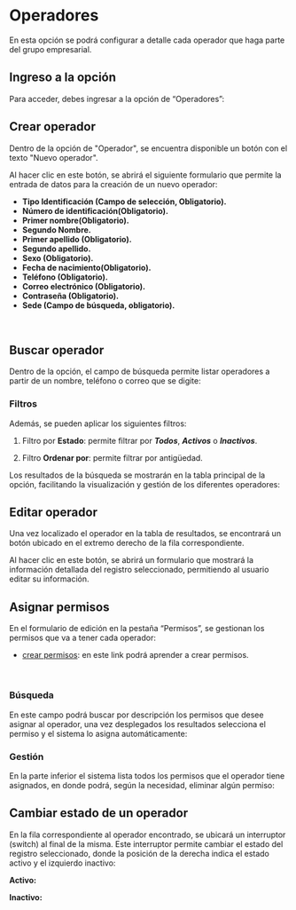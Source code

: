 
# Operadores

En esta opción se podrá configurar a detalle cada operador que haga parte del grupo empresarial.

## Ingreso a la opción

Para acceder, debes ingresar a la opción de “Operadores”:
<br />
<div className="contenedor-imagenes">
  <ImageZoom
    src="/opcionOperadores.webp"
    alt="Opción operadores"
    width={800}
    height={300}
  />
</div>

## Crear operador   

Dentro de la opción de "Operador", se encuentra disponible un botón con el texto "Nuevo operador". 
<br />
<div className="contenedor-imagenes">
  <ImageZoom
    src="/nuevoOperador.webp"
    alt="Nuevo operador"
    width={800}
    height={300}
  />
</div>

Al hacer clic en este botón, se abrirá el siguiente formulario que permite la entrada de datos para la creación de un nuevo operador:

- **Tipo Identificación (Campo de selección, Obligatorio).**
- **Número de identificación(Obligatorio).**
- **Primer nombre(Obligatorio).**
- **Segundo Nombre.**
- **Primer apellido (Obligatorio).**
- **Segundo apellido.**
- **Sexo (Obligatorio).**
- **Fecha de nacimiento(Obligatorio).**
- **Teléfono (Obligatorio).**
- **Correo electrónico (Obligatorio).**
- **Contraseña (Obligatorio).**
- **Sede (Campo de búsqueda, obligatorio).**

<br />
<div className="contenedor-imagenes">
  <ImageZoom
    src="/formularioOperador.webp"
    alt="Formulario operador"
    width={800}
    height={300}
  />
</div>

## Buscar operador

Dentro de la opción, el campo de búsqueda permite listar operadores  a partir de un nombre, teléfono o correo que se digite:
<br />
<div className="contenedor-imagenes">
  <ImageZoom
    src="/buscarOperador.webp"
    alt="Buscar operador"
    width={800}
    height={300}
  />
</div>

### Filtros
Además, se pueden aplicar los siguientes filtros:

1. Filtro por **Estado**: permite filtrar por ***Todos***, ***Activos*** o ***Inactivos***.

<div className="contenedor-imagenes">
  <ImageZoom
    src="/filtrarOperadorEstado.webp"
    alt="Filtrar operador por estado"
    width={800}
    height={300}
  />
</div>

2. Filtro **Ordenar por**: permite filtrar por antigüedad.

<div className="contenedor-imagenes">
  <ImageZoom
    src="/ordenarPorAntiguedad.webp"
    alt="Filtrar operador por orden de antigüedad"
    width={800}
    height={300}
  />
</div>

Los resultados de la búsqueda se mostrarán en la tabla principal de la opción, facilitando la visualización y gestión de los diferentes operadores:
<br />
<div className="contenedor-imagenes">
  <ImageZoom
    src="/resultadoBusquedaOperador.webp"
    alt="Resultado de las búsquedas"
    width={800}
    height={300}
  />
</div>

## Editar operador

Una vez localizado el operador en la tabla de resultados, se encontrará un botón ubicado en el extremo derecho de la fila correspondiente.
<br />
<div className="contenedor-imagenes">
  <ImageZoom
    src="/editarOperador.webp"
    alt="Botón para editar la información de los operadores"
    width={800}
    height={300}
  />
</div>

Al hacer clic en este botón, se abrirá un formulario que mostrará la información detallada del registro seleccionado, permitiendo al usuario editar su información.
<br />
<div className="contenedor-imagenes">
  <ImageZoom
    src="/formularioEditarOperador.webp"
    alt="Formulario editar la información de los operadores"
    width={800}
    height={300}
  />
</div>

## Asignar permisos 

En el formulario de edición en la pestaña “Permisos”, se gestionan los permisos que va a tener cada operador:

* [crear permisos](/moduloAdministrador/seguridad/permisos): en este link podrá aprender a crear permisos.

<br />
<div className="contenedor-imagenes">
  <ImageZoom
    src="/buscarPermisos.webp"
    alt="Buscar permisos por descripción"
    width={500}
    height={300}
  />
</div>

### Búsqueda
En este campo podrá buscar por descripción los permisos que desee asignar al operador, una vez desplegados los resultados selecciona el permiso y el sistema lo asigna automáticamente:
<br />
<div className="contenedor-imagenes">
  <ImageZoom
    src="/seleccionPermisos.webp"
    alt="Selección de permisos que va a tener el operador"
    width={500}
    height={300}
  />
</div>

### Gestión
En la parte inferior el sistema lista todos los permisos que el operador tiene asignados, en donde podrá, según la necesidad, eliminar algún permiso:
<br />
<div className="contenedor-imagenes">
  <ImageZoom
    src="/eliminarPermiso.webp"
    alt="Eliminar permisos del operador"
    width={500}
    height={300}
  />
</div>

## Cambiar estado de un operador

En la fila correspondiente al operador encontrado, se ubicará un interruptor (switch) al final de la misma. Este interruptor permite cambiar el estado del registro seleccionado, donde la posición de la derecha indica el estado activo y el izquierdo inactivo:

**Activo:**
<br />
<div className="contenedor-imagenes">
  <ImageZoom
    src="/operadorActivo.webp"
    alt="Interruptor de operador activo"
    width={800}
    height={300}
  />
</div>

**Inactivo:**
<br />
<div className="contenedor-imagenes">
  <ImageZoom
    src="/operadorInactivo.webp"
    alt="Interruptor de operador inactivo"
    width={800}
    height={300}
  />
</div>
